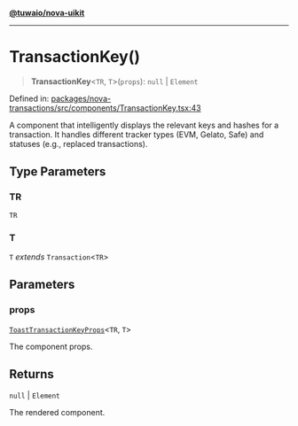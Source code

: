[**@tuwaio/nova-uikit**](../../../README.md)

***

# TransactionKey()

> **TransactionKey**\<`TR`, `T`\>(`props`): `null` \| `Element`

Defined in: [packages/nova-transactions/src/components/TransactionKey.tsx:43](https://github.com/TuwaIO/nova-uikit/blob/985b4a4cd38e58034503f518efebb4b1edaf04b4/packages/nova-transactions/src/components/TransactionKey.tsx#L43)

A component that intelligently displays the relevant keys and hashes for a transaction.
It handles different tracker types (EVM, Gelato, Safe) and statuses (e.g., replaced transactions).

## Type Parameters

### TR

`TR`

### T

`T` *extends* `Transaction`\<`TR`\>

## Parameters

### props

[`ToastTransactionKeyProps`](../interfaces/ToastTransactionKeyProps.md)\<`TR`, `T`\>

The component props.

## Returns

`null` \| `Element`

The rendered component.
